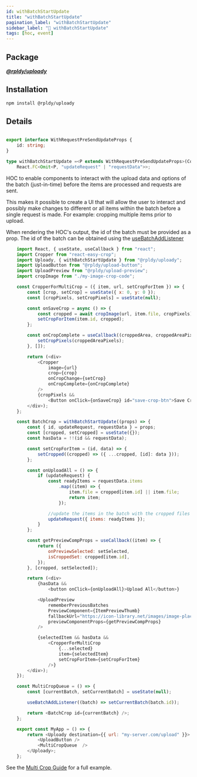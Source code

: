 ```yaml
---
id: withBatchStartUpdate
title: "withBatchStartUpdate"
pagination_label: "withBatchStartUpdate"
sidebar_label: "🍬️ ️withBatchStartUpdate"
tags: [hoc, event]
---
```


## Package

**_[@rpldy/uploady](../../../packages/rpldy-uploady)_**

## Installation

```bash npm2yarn
npm install @rpldy/uploady
```

## Details

```typescript

export interface WithRequestPreSendUpdateProps {
    id: string;
}

type withBatchStartUpdate =<P extends WithRequestPreSendUpdateProps>(Comp: React.FC<P> | React.ComponentType<P>) =>
    React.FC<Omit<P, "updateRequest" | "requestData">>;
```

HOC to enable components to interact with the upload data and options of the batch (just-in-time) before the items
are processed and requests are sent.

This makes it possible to create a UI that will allow the user to interact and possibly make changes to different or all items
within the batch before a single request is made.
For example: cropping multiple items prior to upload.

When rendering the HOC's output, the id of the batch must be provided as a prop.
The id of the batch can be obtained using the [useBatchAddListener](../../hooks/useBatchAddListener)

```javascript
    import React, { useState, useCallback } from "react";
    import Cropper from "react-easy-crop";
    import Uploady, { withBatchStartUpdate } from "@rpldy/uploady";
    import UploadButton from "@rpldy/upload-button";
    import UploadPreview from "@rpldy/upload-preview";
    import cropImage from "./my-image-crop-code";

    const CropperForMultiCrop = ({ item, url, setCropForItem }) => {
        const [crop, setCrop] = useState({ x: 0, y: 0 });
        const [cropPixels, setCropPixels] = useState(null);

        const onSaveCrop = async () => {
            const cropped = await cropImage(url, item.file, cropPixels);
            setCropForItem(item.id, cropped);
        };

        const onCropComplete = useCallback((croppedArea, croppedAreaPixels) => {
            setCropPixels(croppedAreaPixels);
        }, []);

        return (<div>
            <Cropper
                image={url}
                crop={crop}
                onCropChange={setCrop}
                onCropComplete={onCropComplete}
            />
            {cropPixels &&
                <Button onClick={onSaveCrop} id="save-crop-btn">Save Crop</Button>}
        </div>);
    };

    const BatchCrop = withBatchStartUpdate((props) => {
	    const { id, updateRequest, requestData } = props;
        const [cropped, setCropped] = useState({});
        const hasData = !!(id && requestData);

        const setCropForItem = (id, data) => {
            setCropped((cropped) => ({ ...cropped, [id]: data }));
        };

        const onUploadAll = () => {
            if (updateRequest) {
                const readyItems = requestData.items
                    .map((item) => {
                        item.file = cropped[item.id] || item.file;
                        return item;
                    });

				//update the items in the batch with the cropped files
                updateRequest({ items: readyItems });
            }
        };

        const getPreviewCompProps = useCallback((item) => {
            return ({
                onPreviewSelected: setSelected,
                isCroppedSet: cropped[item.id],
            });
        }, [cropped, setSelected]);

        return (<div>
            {hasData &&
                <button onClick={onUploadAll}>Upload All</button>}

            <UploadPreview
                rememberPreviousBatches
                PreviewComponent={ItemPreviewThumb}
                fallbackUrl="https://icon-library.net/images/image-placeholder-icon/image-placeholder-icon-6.jpg"
                previewComponentProps={getPreviewCompProps}
            />

            {selectedItem && hasData &&
                <CropperForMultiCrop
                    {...selected}
                    item={selectedItem}
                    setCropForItem={setCropForItem}
                />}
        </div>);
    });

    const MultiCropQueue = () => {
        const [currentBatch, setCurrentBatch] = useState(null);

        useBatchAddListener((batch) => setCurrentBatch(batch.id));

        return <BatchCrop id={currentBatch} />;
    };

    export const MyApp = () => {
        return <Uploady destination={{ url: "my-server.com/upload" }}>
            <UploadButton />
            <MultiCropQueue  />
        </Uploady>;
    };
```

See the [Multi Crop Guide](../../../guides/MultiCrop) for a full example.
